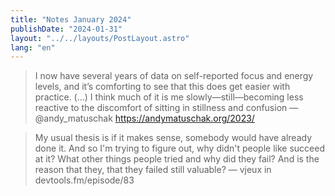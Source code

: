 ```yaml
---
title: "Notes January 2024"
publishDate: "2024-01-31"
layout: "../../layouts/PostLayout.astro"
lang: "en"
---
```


> I now have several years of data on self-reported focus and energy levels, and it’s comforting to see that this does get easier with practice. (…) I think much of it is me slowly—still—becoming less reactive to the discomfort of sitting in stillness and confusion
 — @andy_matuschak https://andymatuschak.org/2023/

> My usual thesis is if it makes sense, somebody would have already done it. And so I'm trying to figure out, why didn't people like succeed at it? What other things people tried and why did they fail? And is the reason that they, that they failed still valuable? 
— vjeux in devtools.fm/episode/83

